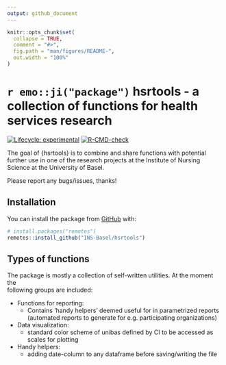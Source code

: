 ```yaml
---
output: github_document
---
```


<!-- README.md is generated from README.Rmd. Please edit that file -->

```r
knitr::opts_chunk$set(
  collapse = TRUE,
  comment = "#>",
  fig.path = "man/figures/README-",
  out.width = "100%"
)
```

# `r emo::ji("package")` hsrtools -  a collection of functions for health services research

<!-- badges: start -->
[![Lifecycle: experimental](https://img.shields.io/badge/lifecycle-experimental-orange.svg)](https://www.tidyverse.org/lifecycle/#experimental)
[![R-CMD-check](https://github.com/INS-Basel/hsrtools/workflows/R-CMD-check/badge.svg)](https://github.com/INS-Basel/hsrtools/actions)
<!-- badges: end -->

The goal of {hsrtools} is to combine and share functions with potential further use 
in one of the research projects at 
the Institute of Nursing Science at the University of Basel.  

Please report any bugs/issues, thanks! 

## Installation

You can install the package from [GitHub](https://github.com/) with:

```r
# install.packages("remotes")
remotes::install_github("INS-Basel/hsrtools")
``` 


## Types of functions

The package is mostly a collection of self-written utilities. At the moment the  
following groups are included: 

- Functions for reporting: 
  -  Contains 'handy helpers' deemed useful for in parametrized reports 
  (automated reports to generate for e.g. participating organizations) 
  
- Data visualization: 
  - standard color scheme of unibas defined by CI to be accessed as scales for plotting  
  
- Handy helpers: 
  - adding date-column to any dataframe before saving/writing the file  

  
  






